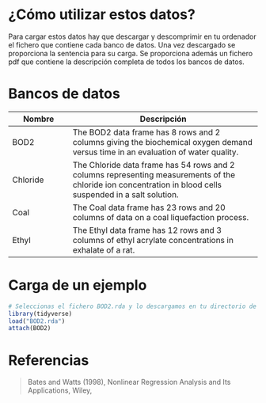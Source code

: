 # ¿Cómo utilizar estos datos?

Para cargar estos datos hay que descargar y descomprimir en tu ordenador el fichero que contiene cada banco de datos. Una vez descargado se proporciona la sentencia para su carga. Se proporciona además un fichero pdf que contiene la descripción completa de todos los bancos de datos. 

# Bancos de datos

Nombre             | Descripción
-------------------|------------------------------------------------------------
BOD2       |   The BOD2 data frame has 8 rows and 2 columns giving the biochemical oxygen demand versus time in an evaluation of water quality.
Chloride|The Chloride data frame has 54 rows and 2 columns representing measurements of the chloride ion concentration in blood cells suspended in a salt solution.
Coal|The Coal data frame has 23 rows and 20 columns of data on a coal liquefaction process.
Ethyl|The Ethyl data frame has 12 rows and 3 columns of ethyl acrylate concentrations in exhalate of a rat.

# Carga de un ejemplo
```r
# Seleccionas el fichero BOD2.rda y lo descargamos en tu directorio de trabajo. Abrimos la sesión de trabajo y ejcecutamos las sentencias siguientes
library(tidyverse)
load("BOD2.rda")
attach(BOD2)
```

# Referencias
>Bates and Watts (1998), Nonlinear Regression Analysis and Its Applications, Wiley,
